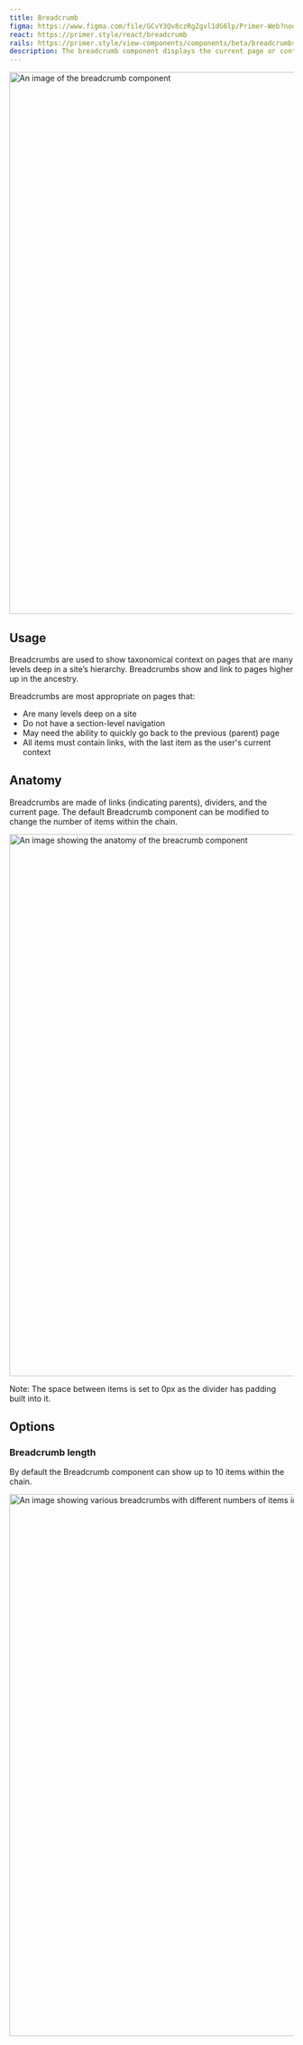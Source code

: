 ```yaml
---
title: Breadcrumb
figma: https://www.figma.com/file/GCvY3Qv8czRgZgvl1dG6lp/Primer-Web?node-id=14985%3A47006
react: https://primer.style/react/breadcrumb
rails: https://primer.style/view-components/components/beta/breadcrumbs
description: The breadcrumb component displays the current page or context within the site, allowing them to navigate different levels of the hierarchy.  
---
```



<img
  width="960"
  alt="An image of the breadcrumb component"
  src="https://user-images.githubusercontent.com/586552/204619264-27de7458-1a77-445f-bc56-83472bf30bfe.png"
/>

## Usage

Breadcrumbs are used to show taxonomical context on pages that are many levels deep in a site’s hierarchy. Breadcrumbs show and link to pages higher up in the ancestry. 

Breadcrumbs are most appropriate on pages that:
- Are many levels deep on a site
- Do not have a section-level navigation
- May need the ability to quickly go back to the previous (parent) page
- All items must contain links, with the last item as the user's current context

## Anatomy

Breadcrumbs are made of links (indicating parents), dividers, and the current page. The default Breadcrumb component can be modified to change the number of items within the chain.

<img
  width="960"
  alt="An image showing the anatomy of the breacrumb component"
  src="https://user-images.githubusercontent.com/586552/204619263-c21f06c1-433d-4817-860b-f9d051836cd3.png"
/>

<Caption>Note: The space between items is set to 0px as the divider has padding built into it.</Caption>

## Options

### Breadcrumb length
By default the Breadcrumb component can show up to 10 items within the chain.

<img
  width="960"
  alt="An image showing various breadcrumbs with different numbers of items in the breadcrumb chain"
  src="https://user-images.githubusercontent.com/586552/204618645-1abd2204-f197-402d-9b01-de648ddd1812.png"
/>